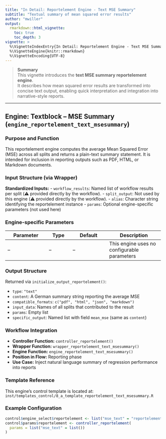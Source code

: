 ```yaml
---
title: "In Detail: Reportelement Engine - Text MSE Summary"
subtitle: "Textual summary of mean squared error results"
author: "mwiller"
output:
  rmarkdown::html_vignette:
    toc: true
    toc_depth: 3
vignette: >
  %\VignetteIndexEntry{In Detail: Reportelement Engine - Text MSE Summary}
  %\VignetteEngine{knitr::rmarkdown}
  %\VignetteEncoding{UTF-8}
---
```


> **Summary**  
> This vignette introduces the **text MSE summary reportelement engine**.  
> It describes how mean squared error results are transformed into concise text output, enabling quick interpretation and integration into narrative-style reports.

---

## Engine: Textblock – MSE Summary (`engine_reportelement_text_msesummary`)

### Purpose and Function

This reportelement engine computes the average Mean Squared Error (MSE) across all splits and returns a plain-text summary statement. It is intended for inclusion in reporting outputs such as PDF, HTML, or Markdown documents.

### Input Structure (via Wrapper)

**Standardized Inputs:**
- `workflow_results`: Named list of workflow results per split (⚠️ provided directly by the workflow).
- `split_output`: Not used by this engine (⚠️ provided directly by the workflow).
- `alias`: Character string identifying the reportelement instance
- `params`: Optional engine-specific parameters (not used here)

### Engine-specific Parameters

| Parameter | Type | Default | Description |
|----------|------|---------|-------------|
| –        | –    | –       | This engine uses no configurable parameters |

### Output Structure

Returned via `initialize_output_reportelement()`:

- `type`: `"text"`
- `content`: A German summary string reporting the average MSE
- `compatible_formats`: `c("pdf", "html", "json", "markdown")`
- `input_data`: Names of all splits that contributed to the result
- `params`: Empty list
- `specific_output`: Named list with field `mean_mse` (same as `content`)

### Workflow Integration

- **Controller Function:** `controller_reportelement()`
- **Wrapper Function:** `wrapper_reportelement_text_msesummary()`
- **Engine Function:** `engine_reportelement_text_msesummary()`
- **Position in Flow:** Reporting phase
- **Use Case:** Inject natural language summary of regression performance into reports

### Template Reference

This engine's control template is located at:  
`inst/templates_control/8_a_template_reportelement_text_msesummary.R`

### Example Configuration
```r
control$engine_select$reportelement <- list("mse_text" = "reportelement_text_msesummary")
control$params$reportelement <- controller_reportelement(
  params = list("mse_text" = list())
)
```
